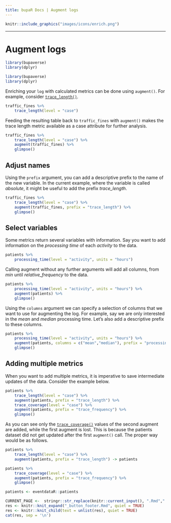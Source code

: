 ```yaml
---
title: bupaR Docs | Augment logs
---
```



```r
knitr::include_graphics("images/icons/enrich.png")
```

***

# Augment logs

```r
library(bupaverse)
library(dplyr)
```

```r
library(bupaverse)
library(dplyr)
```


Enriching your `log` with calculated metrics can be done using `augment()`. For example, consider [`trace_length()`](control_flow_analysis.html).

```r
traffic_fines %>%
	trace_length(level = "case") 
```
Feeding the resulting table back to `traffic_fines` with `augment()` makes the trace length metric available as a case attribute for further analysis. 

```r
traffic_fines %>%
	trace_length(level = "case") %>%
	augment(traffic_fines) %>%
	glimpse()
```

## Adjust names

Using the `prefix` argument, you can add a descriptive prefix to the name of the new variable. In the current example, where the variable is called _absolute_, it might be useful to add the prefix _trace_length_. 

```r
traffic_fines %>%
	trace_length(level = "case") %>%
	augment(traffic_fines, prefix = "trace_length") %>%
	glimpse()
```

## Select variables

Some metrics return several variables with information. Say you want to add information on the _processing time_ of each _activity_ to the data. 

```r
patients %>% 
	processing_time(level = "activity", units = "hours")
```

Calling augment without any further arguments will add all columns, from _min_ until _relative_frequency_ to the data. 

```r
patients %>% 
	processing_time(level = "activity", units = "hours") %>%
	augment(patients) %>%
	glimpse()
```

Using the `columns` argument we can specify a selection of columns that we want to use for augmenting the log. For example, say we are only interested in the _mean_ and _median_ processing time. Let's also add a descriptive prefix to these columns.

```r
patients %>% 
	processing_time(level = "activity", units = "hours") %>%
	augment(patients, columns = c("mean","median"), prefix = "processing_time") %>%
	glimpse()
```
## Adding multiple metrics

When you want to add multiple metrics, it is imperative to save intermediate updates of the data. Consider the example below. 

```r
patients %>%
	trace_length(level = "case") %>%
	augment(patients, prefix = "trace_length") %>%
	trace_coverage(level = "case") %>%
	augment(patients, prefix = "trace_frequency") %>%
	glimpse()
```

As you can see only the [`trace_coverage()`](control_flow_analysis.html) values of the second augment are added, while the first augment is lost. This is because the patients dataset did not get updated after the first `augment()` call. The proper way would be as follows. 

```r
patients %>%
	trace_length(level = "case") %>%
	augment(patients, prefix = "trace_length") -> patients

patients %>%
	trace_coverage(level = "case") %>%
	augment(patients, prefix = "trace_frequency") %>%
	glimpse()
```

```r
patients <- eventdataR::patients
```


```r
CURRENT_PAGE <-  stringr::str_replace(knitr::current_input(), ".Rmd",".html")
res <- knitr::knit_expand("_button_footer.Rmd", quiet = TRUE)
res <- knitr::knit_child(text = unlist(res), quiet = TRUE)
cat(res, sep = '\n')
```